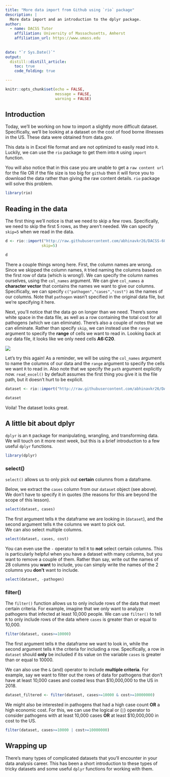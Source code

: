 ```yaml
---
title: "More data import from Github using `rio` package"
description: |
  More data import and an introduction to the dplyr package.
author:
  - name: DACSS Tutor
    affiliation: University of Massachusetts, Amherst
    affiliation_url: https://www.umass.edu
    
    
date: "`r Sys.Date()`"
output:
  distill::distill_article:
    toc: true
    code_folding: true

---
```


```r

knitr::opts_chunk$set(echo = FALSE,
                      message = FALSE,
                      warning = FALSE)

```


## Introduction  
Today, we'll be working on how to import a slightly more difficult dataset. Specifically, we'll be looking at a dataset on the cost of food borne illnesses in the US. These data were obtained from data.gov.  
  
This data is in Excel file format and are not optimized to easily read into `R`. Luckily, we can use the `rio` package to get them into `R` using `import` function.  

You will also notice that in this case you are unable to get a `raw content url` for the file OR if the file size is too big for `github` then it will force you to download the data rather than giving the raw content details. `rio` package will solve this problem.
  
```r
library(rio)
```
  
## Reading in the data
  
The first thing we'll notice is that we need to skip a few rows. Specifically, we need to skip the first 5 rows, as they aren't needed. We can specify `skip=5` when we read in the data.  

```r
d <- rio::import("http://raw.githubusercontent.com/abhinavkr26/DACSS-601-SUMMER-2022-BLOGS/main/datasets/basic%20datasets/Total_cost_for_top_15_pathogens_2018.xlsx",
                skip=5)

d
```
  
There a couple things wrong here. First, the column names are wrong. Since we skipped the column names, `R` tried naming the columns based on the first row of data (which is wrong!). We can specify the column names ourselves, using the `col_names` argument. We can give `col_names` a **character vector** that contains the names we want to give our columns. Specifically, we can specify `c("pathogen","cases","cost")` as the names of our columns. Note that `pathogen` wasn't specified in the original data file, but we're specifying it here.

Next, you'll notice that the data go on longer than we need. There's some white space in the data file, as well as a row containing the total cost for all pathogens (which we can eliminate). There's also a couple of notes that we can eliminate. Rather than specify `skip`, we can instead use the `range` argument to specify the **range** of cells we want to read in. Looking back at our data file, it looks like we only need cells **A6:C20**. 
  
![](../data.png)  

Let's try this again! As a reminder, we will be using the `col_names` argument to name the columns of our data and the `range` argument to specify the cells we want `R` to read in. Also note that we specify the `path` argument explicitly now. `read_excel()` by default assumes the first thing you give it is the file path, but it doesn't hurt to be explicit.  

```r
dataset <- rio::import("http://raw.githubusercontent.com/abhinavkr26/DACSS-601-SUMMER-2022-BLOGS/main/datasets/basic%20datasets/Total_cost_for_top_15_pathogens_2018.xlsx", range="A6:C20", col_names=c("pathogen","cases","cost"))

dataset
```
  
Voila! The dataset looks great.  
  
## A little bit about dplyr  

`dplyr` is an `R` package for manipulating, wrangling, and transforming data. We will touch on it more next week, but this is a brief introduction to a few useful `dplyr` functions.  

```r
library(dplyr)
```
  
### select()  

`select()` allows us to only pick out **certain** columns from a dataframe.  

Below, we extract the `cases ` column from our `dataset` object (see above). We don't have to specify it in quotes (the reasons for this are beyond the scope of this lesson).  
  
```r
select(dataset, cases)
```

The first argument tells `R` the dataframe we are looking in (`dataset`), and the second argument tells `R` the columns we want to pick out.  
We can also select multiple columns.  

```r
select(dataset, cases, cost)
```

You can even use the `-` operator to tell `R` to **not** select certain columns. This is particularly helpful when you have a dataset with many columns, but you want to remove a couple of them. Rather than say, write out the names of 28 columns you **want** to include, you can simply write the names of the 2 columns you **don't** want to include.  

```r
select(dataset, -pathogen)
```

### filter()  

The `filter()` function allows us to only include rows of the data that meet certain criteria. For example, imagine that we only want to analyze pathogens that infected at least 10,000 people. We can use `filter()` to tell `R` to only include rows of the data where `cases` is greater than or equal to 10,000.  

```r
filter(dataset, cases>=10000)
```
  
The first argument tells `R` the dataframe we want to look in, while the second argument tells `R` the criteria for including a row. Specifically, a row in `dataset` should **only** be included if its value on the variable `cases` is greater than or equal to 10000.  

We can also use the `&` (and) operator to include **multiple criteria**. For example, say we want to filter out the rows of data for pathogens that don't have at least 10,000 cases and costed less than $10,000,000 to the US in 2018.  

```r
dataset_filtered <- filter(dataset, cases>=10000 & cost>=10000000)
```
  
We might also be interested in pathogens that had a high case count **OR** a high economic cost. For this, we can use the logical or (`|`) operator to consider pathogens with at least 10,000 cases **OR** at least $10,000,000 in cost to the US.  
  
```r
filter(dataset, cases>=10000 | cost>=10000000)
```
  
## Wrapping up  

There's many types of complicated datasets that you'll encounter in your data analysis career. This has been a short introduction to these types of tricky datasets and some useful `dplyr` functions for working with them.  

